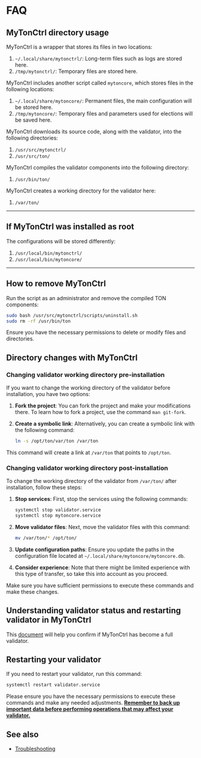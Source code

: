 # FAQ

## MyTonCtrl directory usage

MyTonCtrl is a wrapper that stores its files in two locations:

1. `~/.local/share/mytonctrl/`: Long-term files such as logs are stored here.
2. `/tmp/mytonctrl/`: Temporary files are stored here.

MyTonCtrl includes another script called `mytoncore`, which stores files in the following locations:

1. `~/.local/share/mytoncore/`: Permanent files, the main configuration will be stored here.
2. `/tmp/mytoncore/`: Temporary files and parameters used for elections will be saved here.

MyTonCtrl downloads its source code, along with the validator, into the following directories:

1. `/usr/src/mytonctrl/`
2. `/usr/src/ton/`

MyTonCtrl compiles the validator components into the following directory:

1. `/usr/bin/ton/`

MyTonCtrl creates a working directory for the validator here:

1. `/var/ton/`

---

## If MyTonCtrl was installed as root

The configurations will be stored differently:

1. `/usr/local/bin/mytonctrl/`
2. `/usr/local/bin/mytoncore/`

---

## How to remove MyTonCtrl

Run the script as an administrator and remove the compiled TON components:

```bash
sudo bash /usr/src/mytonctrl/scripts/uninstall.sh
sudo rm -rf /usr/bin/ton
```

Ensure you have the necessary permissions to delete or modify files and directories.

## Directory changes with MyTonCtrl

### Changing validator working directory pre-installation

If you want to change the working directory of the validator before installation, you have two options:

1. **Fork the project**: You can fork the project and make your modifications there. To learn how to fork a project, use the command `man git-fork`.

2. **Create a symbolic link**: Alternatively, you can create a symbolic link with the following command:

   ```bash
   ln -s /opt/ton/var/ton /var/ton
   ```

This command will create a link at `/var/ton` that points to `/opt/ton`.

### Changing validator working directory post-installation

To change the working directory of the validator from `/var/ton/` after installation, follow these steps:

1. **Stop services**: First, stop the services using the following commands:

   ```bash
   systemctl stop validator.service
   systemctl stop mytoncore.service
   ```

2. **Move validator files**: Next, move the validator files with this command:

   ```bash
   mv /var/ton/* /opt/ton/
   ```

3. **Update configuration paths**: Ensure you update the paths in the configuration file located at `~/.local/share/mytoncore/mytoncore.db`.

4. **Consider experience**: Note that there might be limited experience with this type of transfer, so take this into account as you proceed.

Make sure you have sufficient permissions to execute these commands and make these changes.

## Understanding validator status and restarting validator in MyTonCtrl

This [document](/v3/guidelines/nodes/running-nodes/validator-node) will help you confirm if MyTonCtrl has become a full validator.

## Restarting your validator

If you need to restart your validator, run this command:

```bash
systemctl restart validator.service
```

Please ensure you have the necessary permissions to execute these commands and make any needed adjustments. <u>**Remember to back up important data before performing operations that may affect your validator.**</u>

## See also

- [Troubleshooting](/v3/guidelines/nodes/nodes-troubleshooting)

